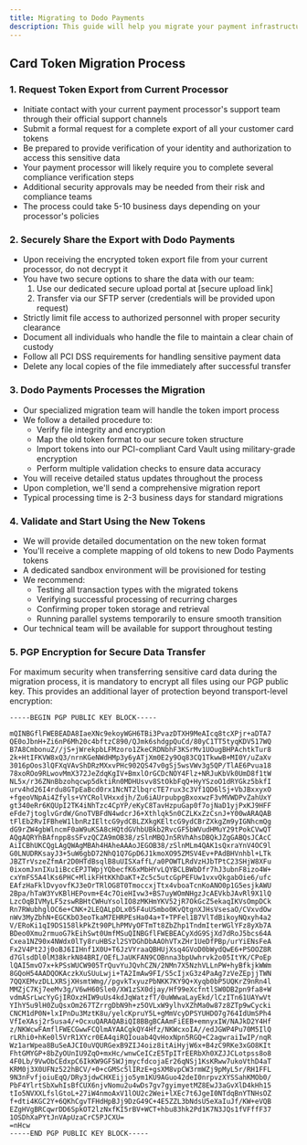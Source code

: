```yaml
---
title: Migrating to Dodo Payments
description: This guide will help you migrate your payment infrastructure to Dodo Payments, ensuring a smooth transition while maintaining security and compliance.
---
```


## Card Token Migration Process

### 1. Request Token Export from Current Processor

- Initiate contact with your current payment processor's support team through their official support channels
- Submit a formal request for a complete export of all your customer card tokens
- Be prepared to provide verification of your identity and authorization to access this sensitive data
- Your payment processor will likely require you to complete several compliance verification steps
- Additional security approvals may be needed from their risk and compliance teams
- The process could take 5-10 business days depending on your processor's policies

### 2. Securely Share the Export with Dodo Payments

- Upon receiving the encrypted token export file from your current processor, do not decrypt it
- You have two secure options to share the data with our team:
  1. Use our dedicated secure upload portal at [secure upload link]
  2. Transfer via our SFTP server (credentials will be provided upon request)
- Strictly limit file access to authorized personnel with proper security clearance
- Document all individuals who handle the file to maintain a clear chain of custody
- Follow all PCI DSS requirements for handling sensitive payment data
- Delete any local copies of the file immediately after successful transfer

### 3. Dodo Payments Processes the Migration

- Our specialized migration team will handle the token import process
- We follow a detailed procedure to:
  - Verify file integrity and encryption
  - Map the old token format to our secure token structure
  - Import tokens into our PCI-compliant Card Vault using military-grade encryption
  - Perform multiple validation checks to ensure data accuracy
- You will receive detailed status updates throughout the process
- Upon completion, we'll send a comprehensive migration report
- Typical processing time is 2-3 business days for standard migrations

### 4. Validate and Start Using the New Tokens

- We will provide detailed documentation on the new token format
- You'll receive a complete mapping of old tokens to new Dodo Payments tokens
- A dedicated sandbox environment will be provisioned for testing
- We recommend:
  - Testing all transaction types with the migrated tokens
  - Verifying successful processing of recurring charges
  - Confirming proper token storage and retrieval
  - Running parallel systems temporarily to ensure smooth transition
- Our technical team will be available for support throughout testing

### 5. PGP Encryption for Secure Data Transfer

For maximum security when transferring sensitive card data during the migration process, it is mandatory to encrypt all files using our PGP public key. This provides an additional layer of protection beyond transport-level encryption:

<Accordion title="Dodo Payments PGP Public Key">

```
-----BEGIN PGP PUBLIC KEY BLOCK-----

mQINBGflFWEBEADA8IaeXNc9ekoyWGH6TBi3PvazDTXH9MeAIcq8tcXPjr+aDTA7
QE0oJbnH+Zi6nP6Mh20c4bftzC890/QJmk6shdgpQuCd/80yC1TT5tyqKDV517WQ
B7A8CmbonuZ//jS+jWrekpbLFMzoro1ZkeCRDNbhF3KSrMv1UOugBHPAchtkTur8
2k+HtIFKVW8xQ3/nrnKGeNWdHMp3y6yATjXm0E2y9Oq83CQ1TkwwB+MI0Y/uZaXv
3016pOos3lQFXqVAvShDRzMXxvPHc902QS47v0gSj5wsVWv3g5QP/TlAE6Pvua18
78xoROo9RLwovMmX372JeZdqKgIV+BmxlOrGCDcNOY4Flz+NRJuKbVk0UmD8f1tW
NL5x/r36ZNnBbzohqcwp5dktiRn0MDHUsvv8StOkbFqQ+HyYSzoO1dRYGkz5bkfI
urv4hd26I4rdu8GTpEaBcd0rx1NcNT2lbqrcTE7rux3c3Vf1QD6lSj+VbJBxxyxO
+fgeoVNpAi4Zfyls+VYCRolVHxxdjh/Zu6iAUrpubpgBxoxwzF3vMVWDPvZahUxY
gt340eRr6KQUpI2TK4iNhTzc4CpYP/eKyC8TavHzpuGap0f7ojNaD1yjPxKJ9HFF
eFde7jtoglvGrdW/GnoTVBFdN4wdcrJ6+Xthlqk5n0CZLKxZzCsnJ+Y00wARAQAB
tFlEb2RvIFBheW1lbnRzIEltcG9ydCBLZXkgKEltcG9ydCBrZXkgZm9yIGNhcmQg
dG9rZW4gbWlncmF0aW9uKSA8cHQtdGVhbUBkb2RvcGF5bWVudHMuY29tPokCVwQT
AQgAQRYhBAfnpp8sSFvzQCZA9mOB38/zSlnMBQJn5RVhAhsDBQkJZgGABQsJCAcC
AiICBhUKCQgLAgQWAgMBAh4HAheAAAoJEGOB38/zSlnMLm4QAK1sQxraYnV4OC9l
G0LNUDRKsayJ3+5uW6gbD72NhQ1Q7GpD6J1kmoXO95ZMSV4Ev+PAdBHVnhbl+LTk
JBZTrVszeZfmAr2D0HTdBsqlB8uUISXaffL/a0POWTLRdVzHJbTPtC23SHjW8XFu
0ixomJxnIXu1iBccEPJTWpjYQbecfK6xMbHYvLQYBCLBWbDfr7hJ3ubnF8izo4W+
cxYmFS5A4lKs6PHC+MlikFHtKKhDaKT+Zc5c5utcGpPEFUw1vxvQkgabOie6/ufc
EAfzHaFklDvyovfKJ3eOrTRlOG8T0TmoccxjTtx4vboaTcnKoANO0p1G5esjkAWU
2Bpa/hTaW3YvKBlHEPovm+E4c7OieHIvw3+BS7uyWOmNHgzJcAEVkbJAvRl9X1lQ
LzcOqBIVMyLF5zswRBHtCWHuYsolIO8zMKHmYKV52jR7OkGcZ5ekaqIKVsOmpDCk
Rn7RWubhglOC6e+CNK+2LEQALpDLx05F4uUSmbo0KvQtgnXJHsVsesaO/CVxvdOw
nWv3MyZbhN+EGCKbO3eoTkaM7EHRPEsHa04a+T+TPFel1B7VlTdBikoyNQxyh4a2
V/ERoKi1qI9DS158lkPkZt90PLhPMVyOFTmTt8ZbZhp1TndmIterWGlYFz8yXb7A
BDeo0Xmu2rmuoG7kEihSwt0UmfMSuQINBGflFWEBEACyXdG9SjXd7dRoJ5bcs64A
Cxea1NZ90x4NWdx0lTy8ruHBSzl2SYDGhDbAAOhVTxZHr1UeDfPBp/urYiENsFeA
Fx2V4Pt2Jj0oBJ6IIHnf1X0U+T6JzVYraaQBHUjXsq4GVoD0bWydQwE6+PSOOZ8R
d7GlsdDl0lM38krkN84BRI/OEfLJaUKFAN9COBnna3bpUwhrvk2o05ItYK/CPoEp
lQAI5mvO7x+kPSsWUCW905TrQuvYuJQvhCZN/2NMn7X5NzhVLLnPW+hyBfkjkWWm
8GQoH54AADQOKAczkXuSUuLwji+TA2ImAw9FI/S5cIjxG3z4PaAg7zVeZEpjjTWN
7QQXEMvzDLLXRSjXHsmtWmg//pgvkTxyuzPbNKK7KY9Q+Xyqb0bP5UQKrZ9nRn4l
MMZjC7Kj7eeMv3g/V6wH60Sle0/XW1zSX0djay/Hf99eXcfntlSW0DB2pn9fa8+W
vdmASrLwcYyGjIROxzHIW9uUs4kdJqWatzfT/0uWWwaLayEkd/lCzITn61UAYwVt
YIhY5u9lH0ZuQsxOm267TZrrgDbN9h+z5OVLxW9ylhvXZhMa0w87z8ZTp9wCycki
CNCM1dP0N+lxIPnDu3MztK8u/yelcKpruY5L+gMmVcyDPSYUHDO7g764IdUmSPh4
VfIeXAsj2r5usa4/+OcxuQARAQABiQI8BBgBCAAmFiEEB+emnyxIW/NAJkD2Y4Hf
z/NKWcwFAmflFWECGwwFCQlmAYAACgkQY4Hfz/NKWcxoIA//edJGWP4Pu70M5IlQ
rLRhi0+hKe0l5VrR1XYcr0EA4qiRQIouab4QvHoxNpn5RGQ+C2agwraiIwIP/nqR
Wz1arWpea8BuSeAJCI0uVQURGexB9ZIJ4oiz8itAiHyjW6x+B4zC9RKe3xGO8KIt
FhtGMYGP+8bZyOUnIU9ZqO+mxHc/wnwCeICzE5TpITrEERbXh0XZJJCLotpss8o8
4F0Lb/9VwObCEdxpC6IkKW9GF5WJjmycfdcojaEr26qNSj1KsKRww7ukoVthD4aT
KRM0j3X0UFNz522hBCV/+0+cGMSc5lIRzE+gsXM8vpCW3rmWZj9pMyL5r/RH1FFL
9N3nFvfjoiuEqQ/DRy3jdwCHXEijjo5ym1KU9AGuo42deI0nrpvzXYSSahKMOb0/
PbF4YlrtSbXwhIsBfCUX6njvNomu2u4wDs7gv7gyimyetMZ8EwJ3aGvXlD4kHh15
tIo5NVXXLfslGtoL+27iW4nmoAxV1lOU2c2Wei+lXEc7t6JgeI0NTdqBnYTNHsOZ
f+dti4KGC2Y+6QKhCgvTFHdHpBJj9DzG49C+4E5ZZL3bNdsU5eXaIuJf/KW+eVQB
EZgHVgBRCqwrDD6SpkOT2lzNxfKI5rBV+WCT+hbu83hk2Pd1K7N3JQs1fVFffF37
1OSDhXaPYtJnVApUzaCrC5PJCXU=
=nHcw
-----END PGP PUBLIC KEY BLOCK-----

```
</Accordion>


